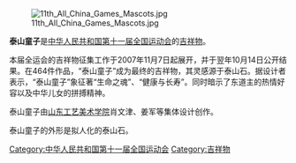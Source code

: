 [[File:11th_All_China_Games_Mascots.jpg|thumb]]

'''泰山童子'''是[[中华人民共和国第十一届全国运动会|中华人民共和国第十一届全国运动会]]的[[吉祥物|吉祥物]]。

本届全运会的吉祥物征集工作于2007年11月7日起展开，并于翌年10月14日公开结果。在464件作品，“泰山童子”成为最终的吉祥物，其灵感源于泰山石。据设计者表示，“泰山童子”象征著“生命之魂”、“健康与长寿”。同时暗示了东道主的热情好容以及中华儿女的拼搏精神。

泰山童子由[[山东工艺美术学院|山东工艺美术学院]]肖文津、姜军等集体设计创作。

泰山童子的外形是拟人化的泰山石。

{{ACG-stub}}

[[Category:中华人民共和国第十一届全国运动会|Category:中华人民共和国第十一届全国运动会]]
[[Category:吉祥物|Category:吉祥物]]